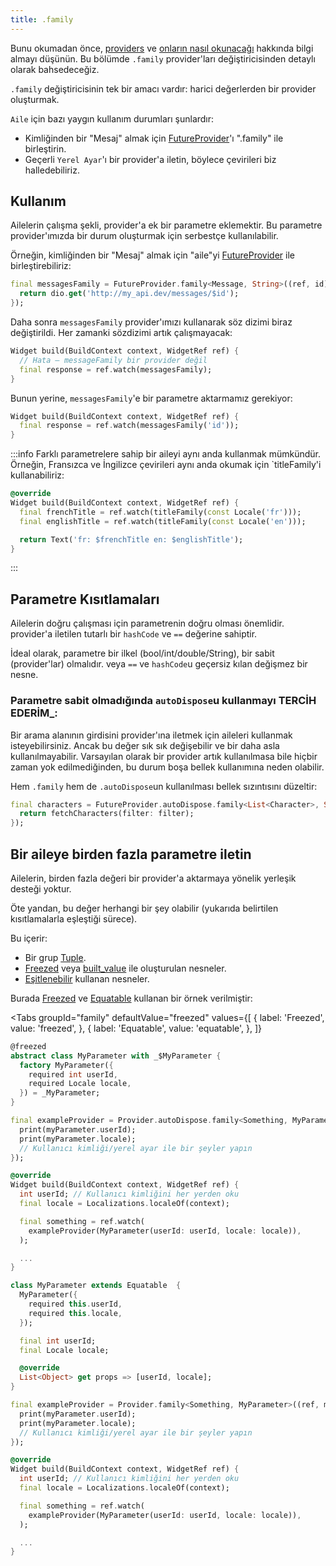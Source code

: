 ```yaml
---
title: .family
---
```



Bunu okumadan önce, [providers](/docs/concepts2/providers) ve [onların nasıl okunacağı](/docs/concepts/reading) hakkında bilgi almayı düşünün.
Bu bölümde `.family` provider'ları değiştiricisinden detaylı olarak bahsedeceğiz.

`.family` değiştiricisinin tek bir amacı vardır: harici değerlerden bir provider oluşturmak.

`Aile` için bazı yaygın kullanım durumları şunlardır:

- Kimliğinden bir "Mesaj" almak için [FutureProvider]'ı ".family" ile birleştirin.
- Geçerli `Yerel Ayar`'ı bir provider'a iletin, böylece çevirileri biz halledebiliriz.

## Kullanım

Ailelerin çalışma şekli, provider'a ek bir parametre eklemektir.
Bu parametre provider'ımızda bir durum oluşturmak için serbestçe kullanılabilir.

Örneğin, kimliğinden bir "Mesaj" almak için "aile"yi [FutureProvider] ile birleştirebiliriz:

```dart
final messagesFamily = FutureProvider.family<Message, String>((ref, id) async {
  return dio.get('http://my_api.dev/messages/$id');
});
```

Daha sonra `messagesFamily` provider'ımızı kullanarak söz dizimi biraz değiştirildi.
Her zamanki sözdizimi artık çalışmayacak:

```dart
Widget build(BuildContext context, WidgetRef ref) {
  // Hata – messageFamily bir provider değil
  final response = ref.watch(messagesFamily);
}
```

Bunun yerine, `messagesFamily`'e bir parametre aktarmamız gerekiyor:

```dart
Widget build(BuildContext context, WidgetRef ref) {
  final response = ref.watch(messagesFamily('id'));
}
```

:::info
Farklı parametrelere sahip bir aileyi aynı anda kullanmak mümkündür.
Örneğin, Fransızca ve İngilizce çevirileri aynı anda okumak için `titleFamily'i kullanabiliriz:

```dart
@override
Widget build(BuildContext context, WidgetRef ref) {
  final frenchTitle = ref.watch(titleFamily(const Locale('fr')));
  final englishTitle = ref.watch(titleFamily(const Locale('en')));

  return Text('fr: $frenchTitle en: $englishTitle');
}
```

:::

## Parametre Kısıtlamaları


Ailelerin doğru çalışması için parametrenin doğru olması önemlidir.
provider'a iletilen tutarlı bir `hashCode` ve `==` değerine sahiptir.

İdeal olarak, parametre bir ilkel (bool/int/double/String), bir sabit (provider'lar) olmalıdır.
veya `==` ve `hashCode`u geçersiz kılan değişmez bir nesne.

### Parametre sabit olmadığında `autoDispose`u kullanmayı TERCİH EDERİM_:

Bir arama alanının girdisini provider'ına iletmek için aileleri kullanmak isteyebilirsiniz.
Ancak bu değer sık ​​sık değişebilir ve bir daha asla kullanılmayabilir.
Varsayılan olarak bir provider artık kullanılmasa bile hiçbir zaman yok edilmediğinden, bu durum boşa bellek kullanımına neden olabilir.

Hem `.family` hem de `.autoDispose`un kullanılması bellek sızıntısını düzeltir:

```dart
final characters = FutureProvider.autoDispose.family<List<Character>, String>((ref, filter) async {
  return fetchCharacters(filter: filter);
});
```

## Bir aileye birden fazla parametre iletin

Ailelerin, birden fazla değeri bir provider'a aktarmaya yönelik yerleşik desteği yoktur.

Öte yandan, bu değer herhangi bir şey olabilir (yukarıda belirtilen kısıtlamalarla eşleştiği sürece).

Bu içerir:

- Bir grup [Tuple](http://pub.dev/packages/Tuple).
- [Freezed] veya [built_value](https://pub.dev/packages/built_value) ile oluşturulan nesneler.
- [Eşitlenebilir](https://pub.dev/packages/equatable) kullanan nesneler.

Burada [Freezed] ve [Equatable] kullanan bir örnek verilmiştir:

<Tabs
  groupId="family"
  defaultValue="freezed"
  values={[
    { label: 'Freezed', value: 'freezed', },
    { label: 'Equatable', value: 'equatable', },
  ]}
>

<TabItem value="freezed">

```dart
@freezed
abstract class MyParameter with _$MyParameter {
  factory MyParameter({
    required int userId,
    required Locale locale,
  }) = _MyParameter;
}

final exampleProvider = Provider.autoDispose.family<Something, MyParameter>((ref, myParameter) {
  print(myParameter.userId);
  print(myParameter.locale);
  // Kullanıcı kimliği/yerel ayar ile bir şeyler yapın
});

@override
Widget build(BuildContext context, WidgetRef ref) {
  int userId; // Kullanıcı kimliğini her yerden oku
  final locale = Localizations.localeOf(context);

  final something = ref.watch(
    exampleProvider(MyParameter(userId: userId, locale: locale)),
  );

  ...
}
```

</TabItem>
<TabItem value="equatable">

```dart
class MyParameter extends Equatable  {
  MyParameter({
    required this.userId,
    required this.locale,
  });

  final int userId;
  final Locale locale;

  @override
  List<Object> get props => [userId, locale];
}

final exampleProvider = Provider.family<Something, MyParameter>((ref, myParameter) {
  print(myParameter.userId);
  print(myParameter.locale);
  // Kullanıcı kimliği/yerel ayar ile bir şeyler yapın
});

@override
Widget build(BuildContext context, WidgetRef ref) {
  int userId; // Kullanıcı kimliğini her yerden oku
  final locale = Localizations.localeOf(context);

  final something = ref.watch(
    exampleProvider(MyParameter(userId: userId, locale: locale)),
  );

  ...
}
```

</TabItem>
</Tabs>

[freezed]: https://pub.dev/packages/freezed
[provider]: https://pub.dev/documentation/riverpod/latest/riverpod/Provider-class.html
[Equatable]: https://pub.dev/packages/equatable
[futureprovider]: ../../providers/future_provider
